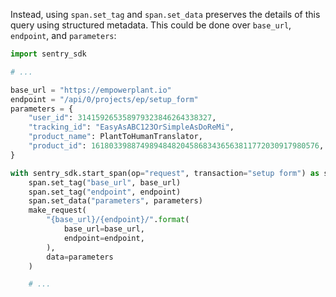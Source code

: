 Instead, using `span.set_tag` and `span.set_data` preserves the details of this query using structured metadata. This could be done over `base_url`, `endpoint`, and `parameters`:

```python
import sentry_sdk

# ...

base_url = "https://empowerplant.io"
endpoint = "/api/0/projects/ep/setup_form"
parameters = {
    "user_id": 314159265358979323846264338327,
    "tracking_id": "EasyAsABC123OrSimpleAsDoReMi",
    "product_name": PlantToHumanTranslator,
    "product_id": 161803398874989484820458683436563811772030917980576,
}

with sentry_sdk.start_span(op="request", transaction="setup form") as span:
    span.set_tag("base_url", base_url)
    span.set_tag("endpoint", endpoint)
    span.set_data("parameters", parameters)
    make_request(
        "{base_url}/{endpoint}/".format(
            base_url=base_url,
            endpoint=endpoint,
        ),
        data=parameters
    )

    # ...
```
